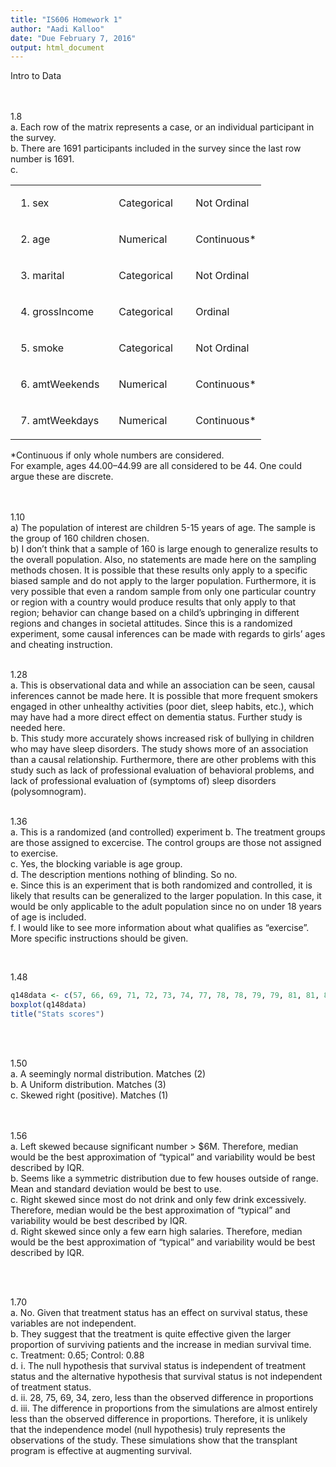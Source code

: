 ```yaml
---
title: "IS606 Homework 1"
author: "Aadi Kalloo"
date: "Due February 7, 2016"
output: html_document
---
```


Intro to Data
<br></br>

<br>
1.8  
a. Each row of the matrix represents a case, or an individual participant in the survey.  
b. There are 1691 participants included in the survey since the last row number is 1691.  
c.  
<table>
  <tr><td>1. sex&emsp;</td><td>Categorical&emsp;</td><td>Not Ordinal</td></tr>
  <tr><td>2. age  </td>             <td>Numerical &emsp;</td><td>Continuous*</td></tr>
  <tr><td>3. marital  </td>         <td>Categorical &emsp;</td>  <td>Not Ordinal</td></tr>
  <tr><td>4. grossIncome  </td>     <td>Categorical &emsp;</td>  <td>Ordinal</td></tr>
  <tr><td>5. smoke  </td>           <td>Categorical &emsp;</td>  <td>Not Ordinal</td></tr>
  <tr><td>6. amtWeekends</td>       <td>Numerical &emsp;</td><td>Continuous*</td></tr>
  <tr><td>7. amtWeekdays&emsp;</td> <td>Numerical &emsp;</td><td>Continuous*</td></tr>
</table>    
*Continuous if only whole numbers are considered.   
For example, ages 44.00--44.99 are all considered to be 44. One could argue these are discrete.    
</br>

<br>
1.10  
a) The population of interest are children 5-15 years of age. The sample is the group of 160 children chosen.    
b) I don't think that a sample of 160 is large enough to generalize results to the overall population. Also, no statements are made here on the sampling methods chosen. It is possible that these results only apply to a specific biased sample and do not apply to the larger population. Furthermore, it is very possible that even a random sample from only one particular country or region with a country would produce results that only apply to that region; behavior can change based on a child's upbringing in different regions and changes in societal attitudes. Since this is a randomized experiment, some causal inferences can be made with regards to girls' ages and cheating instruction.  </br>

<br>1.28  
a. This is observational data and while an association can be seen, causal inferences cannot be made here. It is possible that more frequent smokers engaged in other unhealthy activities (poor diet, sleep habits, etc.), which may have had a more direct effect on dementia status. Further study is needed here.   
b. This study more accurately shows increased risk of bullying in children who may have sleep disorders. The study shows more of an association than a causal relationship. Furthermore, there are other problems with this study such as lack of professional evaluation of behavioral problems, and lack of professional evaluation of (symptoms of) sleep disorders (polysomnogram).   
</br>
<p>1.36  
a. This is a randomized (and controlled) experiment
b. The treatment groups are those assigned to excercise. The control groups are those not assigned to exercise.  
c. Yes, the blocking variable is age group.   
d. The description mentions nothing of blinding. So no.   
e. Since this is an experiment that is both randomized and controlled, it is likely that results can be generalized to the larger population. In this case, it would be only applicable to the adult population since no on under 18 years of age is included.   
f. I would like to see more information about what qualifies as "exercise". More specific instructions should be given.   
</p>   
<br>
<p>1.48   
```r
q148data <- c(57, 66, 69, 71, 72, 73, 74, 77, 78, 78, 79, 79, 81, 81, 82, 83, 83, 88, 89, 94);
boxplot(q148data)
title("Stats scores")

```
</p>
</br>

<br>1.50      
a. A seemingly normal distribution. Matches (2)      
b. A Uniform distribution. Matches (3)    
c. Skewed right (positive). Matches (1)       
</br>

<br>1.56      
a. Left skewed because significant number > $6M. Therefore, median would be the best approximation of "typical" and variability would be best described by IQR.   
b. Seems like a symmetric distribution due to few houses outside of range. Mean and standard deviation would be best to use.    
c. Right skewed since most do not drink and only few drink excessively. Therefore, median would be the best approximation of "typical" and variability would be best described by IQR.     
d. Right skewed since only a few earn high salaries. Therefore, median would be the best approximation of "typical" and variability would be best described by IQR.       

</br>


<br>1.70        
a. No. Given that treatment status has an effect on survival status, these variables are not independent.    
b. They suggest that the treatment is quite effective given the larger proportion of surviving patients and the increase in median survival time.     
c. Treatment: 0.65;  Control: 0.88     
d. i. The null hypothesis that survival status is independent of treatment status and the alternative hypothesis that survival status is not independent of treatment status.   
d. ii. 28, 75, 69, 34, zero, less than the observed difference in proportions
d. iii. The difference in proportions from the simulations are almost entirely less than the observed difference in proportions. Therefore, it is unlikely that the independence model (null hypothesis) truly represents the observations of the study. These simulations show that the transplant program is effective at augmenting survival. 
</br>



